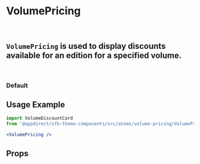 
<Meta title="Atoms/Volume Pricing" component={VolumePricing} />

# VolumePricing
<br />

## `VolumePricing` is used to display discounts available for an edition for a specified volume.
<br />

### Default
<Canvas>
    <Story name="Default">
        <VolumePricing data={mockEditionsI18nData} price={mockPricingData} />
    </Story>
</Canvas>

## Usage Example

```jsx
import VolumeDiscountCard
from '@appdirect/sfb-theme-components/src/atoms/volume-pricing/VolumePricing';

<VolumePricing />
```
## Props

<ArgsTable of={VolumePricing} />

